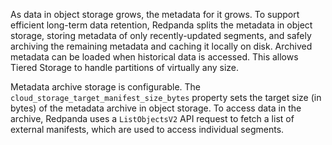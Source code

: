 As data in object storage grows, the metadata for it grows. To support efficient long-term data retention, Redpanda splits the metadata in object storage, storing metadata of only recently-updated segments, and safely archiving the remaining metadata and caching it locally on disk. Archived metadata can be loaded when historical data is accessed. This allows Tiered Storage to handle partitions of virtually any size.

Metadata archive storage is configurable. The `cloud_storage_target_manifest_size_bytes` property sets the target size (in bytes) of the metadata archive in object storage. To access data in the archive, Redpanda uses a `ListObjectsV2` API request to fetch a list of external manifests, which are used to access individual segments. 